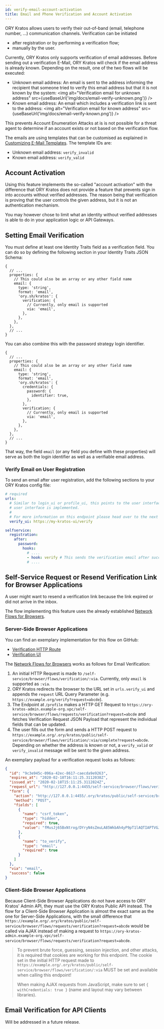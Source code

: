 ```yaml
---
id: verify-email-account-activation
title: Email and Phone Verification and Account Activation
---
```



ORY Kratos allows users to verify their out-of-band (email, telephone number,
...) communication channels. Verification can be initiated

- after registration or by performing a verification flow;
- manually by the user.

Currently, ORY Kratos only supports verification of email addresses. Before
sending out a verification E-Mail, ORY Kratos will check if the email address is
already known. Depending on the result, one of the two flows will be executed:

- Unknown email address: An email is sent to the address informing the recipient
  that someone tried to verify this email address but that it is not known by
  the system:
  <img
    alt="Verification email for unknown address"
    src={useBaseUrl('img/docs/email-verify-unknown.png')}
  />
- Known email address: An email which includes a verification link is sent to
  the address:
  <img
    alt="Verification email for known address"
    src={useBaseUrl('img/docs/email-verify-known.png')}
  />

This prevents Account Enumeration Attacks at is is not possible for a threat
agent to determine if an account exists or not based on the verification flow.

The emails are using templates that can be customised as explained in
[Customizing E-Mail Templates](../../concepts/email-sms.md#templates). The
template IDs are:

- Unknown email address: `verify_invalid`
- Known email address: `verify_valid`

## Account Activation

Using this feature implements the so-called "account activation" with the
difference that ORY Kratos does not provide a feature that prevents sign in into
accounts without verified addresses. The reason being that verification is
proving that the user controls the given address, but it is not an
authentication mechanism.

You may however chose to limit what an identity without verified addresses is
able to do in your application logic or API Gateways.

## Setting Email Verification

You must define at least one Identity Traits field as a verification field. You
can do so by defining the following section in your Identity Traits JSON Schema:

```json5 title="path/to/identity.traits.schema.json"
{
  // ...
  properties: {
    // This could also be an array or any other field name
    email: {
      type: 'string',
      format: 'email',
      'ory.sh/kratos': {
        verification: {
          // Currently, only email is supported
          via: 'email',
        },
      },
    },
  },
  // ...
}
```

You can also combine this with the password strategy login identifier.

```json5 title="path/to/identity.traits.schema.json"
{
  // ...
  properties: {
    // This could also be an array or any other field name
    email: {
      type: 'string',
      format: 'email',
      'ory.sh/kratos': {
        credentials: {
          password: {
            identifier: true,
          },
        },
        verification: {
          // Currently, only email is supported
          via: 'email',
        },
      },
    },
  },
  // ...
}
```

That way, the field `email` (or any field you define with these properties) will
serve as both the login identifier as well as a verifiable email address.

### Verify Email on User Registration

To send an email after user registration, add the following sections to your ORY
Kratos config file:

```yaml title="path/to/kratos.config.yml"
# required
urls:
  # Similar to login_ui or profile_ui, this points to the user interface where the verificaiton
  # user interface is implemented.
  #
  # For more information on this endpoint please head over to the next section
  verify_ui: https://my-kratos-ui/verify

selfservice:
  registration:
    after:
      password:
        hooks:
          # ....
          - hook: verify # This sends the verification email after successful registration
          # ....
```

## Self-Service Request or Resend Verification Link for Browser Applications

A user might want to resend a verification link because the link expired or did
not arrive in the inbox.

The flow implementing this feature uses the already established
[Network Flows for Browsers](index.md#network-flows-for-browsers).

### Server-Side Browser Applications

You can find an exemplary implementation for this flow on GitHub:

- [Verification HTTP Route](https://github.com/zzpu/openuser-selfservice-ui-node/blob/master/src/routes/verify.ts)
- [Verification UI](https://github.com/zzpu/openuser-selfservice-ui-node/blob/master/views/verify.hbs)

The [Network Flows for Browsers](index.md#network-flows-for-browsers) works as
follows for Email Verification:

1. An initial HTTP Request is made to
   `/self-service/browser/flows/verification/:via`. Currently, only `email` is
   supported as `:via`.
2. ORY Kratos redirects the browser to the URL set in `urls.verify_ui` and
   appends the `request` URL Query Parameter (e.g.
   `https://example.org/verify?request=abcde`).
3. The Endpoint at `/profile` makes a HTTP GET Request to
   `https://ory-kratos-admin.example-org.vpc/self-service/browser/flows/requests/verification?request=abcde`
   and fetches Verification Request JSON Payload that represent the individual
   fields that can be updated.
4. The user fills out the form and sends a HTTP POST request to
   `https://example.org/.ory/kratos/public/self-service/browser/flows/verification/:via/complete?request=abcde`.
   Depending on whether the address is known or not, a `verify_valid` or
   `verify_invalid` message will be sent to the given address.

An exemplary payload for a verification request looks as follows:

```json
{
  "id": "9c3e945c-096a-42ec-8617-caecda9e9263",
  "expires_at": "2020-02-18T16:11:25.3112038Z",
  "issued_at": "2020-02-18T15:11:25.3112824Z",
  "request_url": "http://127.0.0.1:4455/self-service/browser/flows/verification/email",
  "form": {
    "action": "http://127.0.0.1:4455/.ory/kratos/public/self-service/browser/flows/verification/email/complete?request=9c3e945c-096a-42ec-8617-caecda9e9263",
    "method": "POST",
    "fields": [
      {
        "name": "csrf_token",
        "type": "hidden",
        "required": true,
        "value": "fMusJj65BxNtrog/DYryN4sZmuLA85WkbAh4yP9pT1lAQTIAPTVGJTmmLL66Y0HEbIpKEU5gTr5qJoRXHsBoSw=="
      },
      {
        "name": "to_verify",
        "type": "email",
        "required": true
      }
    ]
  },
  "via": "email",
  "success": false
}
```

### Client-Side Browser Applications

Because Client-Side Browser Applications do not have access to ORY Kratos' Admin
API, they must use the ORY Kratos Public API instead. The flow for a Client-Side
Browser Application is almost the exact same as the one for Server-Side
Applications, with the small difference that
`https://example.org/.ory/kratos/public/self-service/browser/flows/requests/verification?request=abcde`
would be called via AJAX instead of making a request to
`https://ory-kratos-admin.example-org.vpc/self-service/browser/flows/requests/verification?request=abcde`.

> To prevent brute force, guessing, session injection, and other attacks, it is
> required that cookies are working for this endpoint. The cookie set in the
> initial HTTP request made to
> `https://example.org/.ory/kratos/public/self-service/browser/flows/verification/:via`
> MUST be set and available when calling this endpoint!
>
> When making AJAX requests from JavaScript, make sure to set
> `{ withCredentials: true }` (name and layout may vary between libraries).

## Email Verification for API Clients

Will be addressed in a future release.
